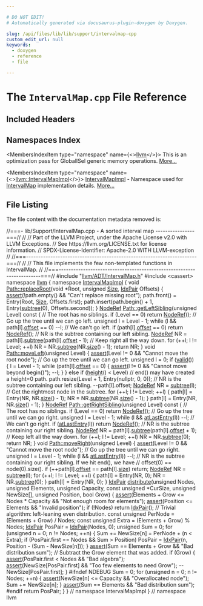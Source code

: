 ```yaml
---

# DO NOT EDIT!
# Automatically generated via docusaurus-plugin-doxygen by Doxygen.

slug: /api/files/lib/lib/support/intervalmap-cpp
custom_edit_url: null
keywords:
  - doxygen
  - reference
  - file

---
```





# The `IntervalMap.cpp` File Reference

<DoxygenPage pluginConfig={pluginConfig}>



## Included Headers

<IncludesList>
<IncludesListItem
  filePath="llvm/ADT/IntervalMap.h"
  permalink="/docs/api/files/include/include/llvm/include/llvm/adt/intervalmap-h"
  isLocal="true" />
<IncludesListItem
  filePath="cassert"
  permalink=""
  isLocal="false" />
</IncludesList>

## Namespaces Index

<MembersIndex>

<MembersIndexItem
  type="namespace"
  name={<><a href="/docs/api/namespaces/llvm">llvm</a></>}>
This is an optimization pass for GlobalISel generic memory operations. <a href="/docs/api/namespaces/llvm/#details">More...</a>
</MembersIndexItem>

<MembersIndexItem
  type="namespace"
  name={<><a href="/docs/api/namespaces/llvm/intervalmapimpl">llvm::IntervalMapImpl</a></>}>
<a href="/docs/api/namespaces/llvm/intervalmapimpl">IntervalMapImpl</a> - Namespace used for <a href="/docs/api/classes/llvm/intervalmap">IntervalMap</a> implementation details. <a href="/docs/api/namespaces/llvm/intervalmapimpl/#details">More...</a>
</MembersIndexItem>

</MembersIndex>


## File Listing

The file content with the documentation metadata removed is:

<ProgramListing>

<Link id="l00001" /><CodeLine lineNumber="1"><Highlight kind="comment">//===- lib/Support/IntervalMap.cpp - A sorted interval map ----------------===//</Highlight><Highlight kind="normal"></Highlight></CodeLine>
<Link id="l00002" /><CodeLine lineNumber="2"><Highlight kind="normal"></Highlight><Highlight kind="comment">//</Highlight><Highlight kind="normal"></Highlight></CodeLine>
<Link id="l00003" /><CodeLine lineNumber="3"><Highlight kind="normal"></Highlight><Highlight kind="comment">// Part of the LLVM Project, under the Apache License v2.0 with LLVM Exceptions.</Highlight><Highlight kind="normal"></Highlight></CodeLine>
<Link id="l00004" /><CodeLine lineNumber="4"><Highlight kind="normal"></Highlight><Highlight kind="comment">// See https://llvm.org/LICENSE.txt for license information.</Highlight><Highlight kind="normal"></Highlight></CodeLine>
<Link id="l00005" /><CodeLine lineNumber="5"><Highlight kind="normal"></Highlight><Highlight kind="comment">// SPDX-License-Identifier: Apache-2.0 WITH LLVM-exception</Highlight><Highlight kind="normal"></Highlight></CodeLine>
<Link id="l00006" /><CodeLine lineNumber="6"><Highlight kind="normal"></Highlight><Highlight kind="comment">//</Highlight><Highlight kind="normal"></Highlight></CodeLine>
<Link id="l00007" /><CodeLine lineNumber="7"><Highlight kind="normal"></Highlight><Highlight kind="comment">//===----------------------------------------------------------------------===//</Highlight><Highlight kind="normal"></Highlight></CodeLine>
<Link id="l00008" /><CodeLine lineNumber="8"><Highlight kind="normal"></Highlight><Highlight kind="comment">//</Highlight><Highlight kind="normal"></Highlight></CodeLine>
<Link id="l00009" /><CodeLine lineNumber="9"><Highlight kind="normal"></Highlight><Highlight kind="comment">// This file implements the few non-templated functions in IntervalMap.</Highlight><Highlight kind="normal"></Highlight></CodeLine>
<Link id="l00010" /><CodeLine lineNumber="10"><Highlight kind="normal"></Highlight><Highlight kind="comment">//</Highlight><Highlight kind="normal"></Highlight></CodeLine>
<Link id="l00011" /><CodeLine lineNumber="11"><Highlight kind="normal"></Highlight><Highlight kind="comment">//===----------------------------------------------------------------------===//</Highlight><Highlight kind="normal"></Highlight></CodeLine>
<Link id="l00012" /><CodeLine lineNumber="12"><Highlight kind="normal"></Highlight></CodeLine>
<Link id="l00013" /><CodeLine lineNumber="13"><Highlight kind="normal"></Highlight><Highlight kind="preprocessor">#include &quot;<a href="/docs/api/files/include/include/llvm/include/llvm/adt/intervalmap-h">llvm/ADT/IntervalMap.h</a>&quot;</Highlight><Highlight kind="normal"></Highlight></CodeLine>
<Link id="l00014" /><CodeLine lineNumber="14"><Highlight kind="normal"></Highlight><Highlight kind="preprocessor">#include &lt;cassert&gt;</Highlight><Highlight kind="normal"></Highlight></CodeLine>
<Link id="l00015" /><CodeLine lineNumber="15"><Highlight kind="normal"></Highlight></CodeLine>
<Link id="l00016" /><CodeLine lineNumber="16"><Highlight kind="normal"></Highlight><Highlight kind="keyword">namespace </Highlight><Highlight kind="normal"><a href="/docs/api/namespaces/llvm">llvm</a> &#123;</Highlight></CodeLine>
<Link id="l00017" /><CodeLine lineNumber="17"><Highlight kind="normal"></Highlight><Highlight kind="keyword">namespace </Highlight><Highlight kind="normal"><a href="/docs/api/namespaces/llvm/intervalmapimpl">IntervalMapImpl</a> &#123;</Highlight></CodeLine>
<Link id="l00018" /><CodeLine lineNumber="18"><Highlight kind="normal"></Highlight></CodeLine>
<Link id="l00019" /><CodeLine lineNumber="19" lineLink="/docs/api/classes/llvm/intervalmapimpl/path/#a0045511f2217fb2722053df480ca93d4"><Highlight kind="normal"></Highlight><Highlight kind="keywordtype">void</Highlight><Highlight kind="normal"> <a href="/docs/api/classes/llvm/intervalmapimpl/path/#a0045511f2217fb2722053df480ca93d4">Path::replaceRoot</a>(</Highlight><Highlight kind="keywordtype">void</Highlight><Highlight kind="normal"> &#42;Root, </Highlight><Highlight kind="keywordtype">unsigned</Highlight><Highlight kind="normal"> <a href="/docs/api/files/lib/lib/analysis/inlineorder-cpp/#a7ee6f0cb51c3b9056199e9a0001fe8c3a6f6cb72d544962fa333e2e34ce64f719">Size</a>, <a href="/docs/api/namespaces/llvm/intervalmapimpl/#ab92974e292699af764f4bd02d1f44448">IdxPair</a> Offsets) &#123;</Highlight></CodeLine>
<Link id="l00020" /><CodeLine lineNumber="20"><Highlight kind="normal">  <a href="/docs/api/files/lib/lib/target/lib/target/amdgpu/silowercontrolflow-cpp/#a4868c5d81c5ccc98c47aeab6244346a0">assert</a>(!path.empty() &amp;&amp; </Highlight><Highlight kind="stringliteral">&quot;Can&#39;t replace missing root&quot;</Highlight><Highlight kind="normal">);</Highlight></CodeLine>
<Link id="l00021" /><CodeLine lineNumber="21"><Highlight kind="normal">  path.front() = Entry(Root, <a href="/docs/api/files/lib/lib/analysis/inlineorder-cpp/#a7ee6f0cb51c3b9056199e9a0001fe8c3a6f6cb72d544962fa333e2e34ce64f719">Size</a>, Offsets.first);</Highlight></CodeLine>
<Link id="l00022" /><CodeLine lineNumber="22"><Highlight kind="normal">  path.insert(path.begin() + 1, Entry(<a href="/docs/api/classes/llvm/intervalmapimpl/path/#af6b9bc0a599f8d7071efbe343ffb5c06">subtree</a>(0), Offsets.second));</Highlight></CodeLine>
<Link id="l00023" /><CodeLine lineNumber="23"><Highlight kind="normal">&#125;</Highlight></CodeLine>
<Link id="l00024" /><CodeLine lineNumber="24"><Highlight kind="normal"></Highlight></CodeLine>
<Link id="l00025" /><CodeLine lineNumber="25" lineLink="/docs/api/classes/llvm/intervalmapimpl/path/#a1c13157576c73d4ad7c0c849a2e44115"><Highlight kind="normal"><a href="/docs/api/classes/llvm/intervalmapimpl/noderef">NodeRef</a> <a href="/docs/api/classes/llvm/intervalmapimpl/path/#a1c13157576c73d4ad7c0c849a2e44115">Path::getLeftSibling</a>(</Highlight><Highlight kind="keywordtype">unsigned</Highlight><Highlight kind="normal"> Level)</Highlight><Highlight kind="keyword"> const </Highlight><Highlight kind="normal">&#123;</Highlight></CodeLine>
<Link id="l00026" /><CodeLine lineNumber="26"><Highlight kind="normal">  </Highlight><Highlight kind="comment">// The root has no siblings.</Highlight><Highlight kind="normal"></Highlight></CodeLine>
<Link id="l00027" /><CodeLine lineNumber="27"><Highlight kind="normal">  </Highlight><Highlight kind="keywordflow">if</Highlight><Highlight kind="normal"> (Level == 0)</Highlight></CodeLine>
<Link id="l00028" /><CodeLine lineNumber="28"><Highlight kind="normal">    </Highlight><Highlight kind="keywordflow">return</Highlight><Highlight kind="normal"> <a href="/docs/api/classes/llvm/intervalmapimpl/noderef">NodeRef</a>();</Highlight></CodeLine>
<Link id="l00029" /><CodeLine lineNumber="29"><Highlight kind="normal"></Highlight></CodeLine>
<Link id="l00030" /><CodeLine lineNumber="30"><Highlight kind="normal">  </Highlight><Highlight kind="comment">// Go up the tree until we can go left.</Highlight><Highlight kind="normal"></Highlight></CodeLine>
<Link id="l00031" /><CodeLine lineNumber="31"><Highlight kind="normal">  </Highlight><Highlight kind="keywordtype">unsigned</Highlight><Highlight kind="normal"> l = Level - 1;</Highlight></CodeLine>
<Link id="l00032" /><CodeLine lineNumber="32"><Highlight kind="normal">  </Highlight><Highlight kind="keywordflow">while</Highlight><Highlight kind="normal"> (l &amp;&amp; path&#91;l&#93;.<a href="/docs/api/classes/llvm/intervalmapimpl/path/#a50067a0fc5557d9b4e98b7b457d09b06">offset</a> == 0)</Highlight></CodeLine>
<Link id="l00033" /><CodeLine lineNumber="33"><Highlight kind="normal">    --l;</Highlight></CodeLine>
<Link id="l00034" /><CodeLine lineNumber="34"><Highlight kind="normal"></Highlight></CodeLine>
<Link id="l00035" /><CodeLine lineNumber="35"><Highlight kind="normal">  </Highlight><Highlight kind="comment">// We can&#39;t go left.</Highlight><Highlight kind="normal"></Highlight></CodeLine>
<Link id="l00036" /><CodeLine lineNumber="36"><Highlight kind="normal">  </Highlight><Highlight kind="keywordflow">if</Highlight><Highlight kind="normal"> (path&#91;l&#93;.<a href="/docs/api/classes/llvm/intervalmapimpl/path/#a50067a0fc5557d9b4e98b7b457d09b06">offset</a> == 0)</Highlight></CodeLine>
<Link id="l00037" /><CodeLine lineNumber="37"><Highlight kind="normal">    </Highlight><Highlight kind="keywordflow">return</Highlight><Highlight kind="normal"> <a href="/docs/api/classes/llvm/intervalmapimpl/noderef">NodeRef</a>();</Highlight></CodeLine>
<Link id="l00038" /><CodeLine lineNumber="38"><Highlight kind="normal"></Highlight></CodeLine>
<Link id="l00039" /><CodeLine lineNumber="39"><Highlight kind="normal">  </Highlight><Highlight kind="comment">// NR is the subtree containing our left sibling.</Highlight><Highlight kind="normal"></Highlight></CodeLine>
<Link id="l00040" /><CodeLine lineNumber="40"><Highlight kind="normal">  <a href="/docs/api/classes/llvm/intervalmapimpl/noderef">NodeRef</a> NR = path&#91;l&#93;.<a href="/docs/api/classes/llvm/intervalmapimpl/noderef/#ad56a61be137a6adfe4327233a4e492f9">subtree</a>(path&#91;l&#93;.<a href="/docs/api/classes/llvm/intervalmapimpl/path/#a50067a0fc5557d9b4e98b7b457d09b06">offset</a> - 1);</Highlight></CodeLine>
<Link id="l00041" /><CodeLine lineNumber="41"><Highlight kind="normal"></Highlight></CodeLine>
<Link id="l00042" /><CodeLine lineNumber="42"><Highlight kind="normal">  </Highlight><Highlight kind="comment">// Keep right all the way down.</Highlight><Highlight kind="normal"></Highlight></CodeLine>
<Link id="l00043" /><CodeLine lineNumber="43"><Highlight kind="normal">  </Highlight><Highlight kind="keywordflow">for</Highlight><Highlight kind="normal"> (++l; l != Level; ++l)</Highlight></CodeLine>
<Link id="l00044" /><CodeLine lineNumber="44"><Highlight kind="normal">    NR = NR.<a href="/docs/api/classes/llvm/intervalmapimpl/noderef/#ad56a61be137a6adfe4327233a4e492f9">subtree</a>(NR.<a href="/docs/api/classes/llvm/intervalmapimpl/noderef/#a24a489c9ec9744fa38c9e3d295e87e55">size</a>() - 1);</Highlight></CodeLine>
<Link id="l00045" /><CodeLine lineNumber="45"><Highlight kind="normal">  </Highlight><Highlight kind="keywordflow">return</Highlight><Highlight kind="normal"> NR;</Highlight></CodeLine>
<Link id="l00046" /><CodeLine lineNumber="46"><Highlight kind="normal">&#125;</Highlight></CodeLine>
<Link id="l00047" /><CodeLine lineNumber="47"><Highlight kind="normal"></Highlight></CodeLine>
<Link id="l00048" /><CodeLine lineNumber="48" lineLink="/docs/api/classes/llvm/intervalmapimpl/path/#ae878a804adbd190aad9c23df62b0f352"><Highlight kind="normal"></Highlight><Highlight kind="keywordtype">void</Highlight><Highlight kind="normal"> <a href="/docs/api/classes/llvm/intervalmapimpl/path/#ae878a804adbd190aad9c23df62b0f352">Path::moveLeft</a>(</Highlight><Highlight kind="keywordtype">unsigned</Highlight><Highlight kind="normal"> Level) &#123;</Highlight></CodeLine>
<Link id="l00049" /><CodeLine lineNumber="49"><Highlight kind="normal">  <a href="/docs/api/files/lib/lib/target/lib/target/amdgpu/silowercontrolflow-cpp/#a4868c5d81c5ccc98c47aeab6244346a0">assert</a>(Level != 0 &amp;&amp; </Highlight><Highlight kind="stringliteral">&quot;Cannot move the root node&quot;</Highlight><Highlight kind="normal">);</Highlight></CodeLine>
<Link id="l00050" /><CodeLine lineNumber="50"><Highlight kind="normal"></Highlight></CodeLine>
<Link id="l00051" /><CodeLine lineNumber="51"><Highlight kind="normal">  </Highlight><Highlight kind="comment">// Go up the tree until we can go left.</Highlight><Highlight kind="normal"></Highlight></CodeLine>
<Link id="l00052" /><CodeLine lineNumber="52"><Highlight kind="normal">  </Highlight><Highlight kind="keywordtype">unsigned</Highlight><Highlight kind="normal"> l = 0;</Highlight></CodeLine>
<Link id="l00053" /><CodeLine lineNumber="53"><Highlight kind="normal">  </Highlight><Highlight kind="keywordflow">if</Highlight><Highlight kind="normal"> (<a href="/docs/api/classes/llvm/intervalmapimpl/path/#a0b2cb75a028a3053dea9d50565cdef34">valid</a>()) &#123;</Highlight></CodeLine>
<Link id="l00054" /><CodeLine lineNumber="54"><Highlight kind="normal">    l = Level - 1;</Highlight></CodeLine>
<Link id="l00055" /><CodeLine lineNumber="55"><Highlight kind="normal">    </Highlight><Highlight kind="keywordflow">while</Highlight><Highlight kind="normal"> (path&#91;l&#93;.<a href="/docs/api/classes/llvm/intervalmapimpl/path/#a50067a0fc5557d9b4e98b7b457d09b06">offset</a> == 0) &#123;</Highlight></CodeLine>
<Link id="l00056" /><CodeLine lineNumber="56"><Highlight kind="normal">      <a href="/docs/api/files/lib/lib/target/lib/target/amdgpu/silowercontrolflow-cpp/#a4868c5d81c5ccc98c47aeab6244346a0">assert</a>(l != 0 &amp;&amp; </Highlight><Highlight kind="stringliteral">&quot;Cannot move beyond begin()&quot;</Highlight><Highlight kind="normal">);</Highlight></CodeLine>
<Link id="l00057" /><CodeLine lineNumber="57"><Highlight kind="normal">      --l;</Highlight></CodeLine>
<Link id="l00058" /><CodeLine lineNumber="58"><Highlight kind="normal">    &#125;</Highlight></CodeLine>
<Link id="l00059" /><CodeLine lineNumber="59"><Highlight kind="normal">  &#125; </Highlight><Highlight kind="keywordflow">else</Highlight><Highlight kind="normal"> </Highlight><Highlight kind="keywordflow">if</Highlight><Highlight kind="normal"> (<a href="/docs/api/classes/llvm/intervalmapimpl/path/#a7c1cd93b8e8aebba51515cb531df6877">height</a>() &lt; Level)</Highlight></CodeLine>
<Link id="l00060" /><CodeLine lineNumber="60"><Highlight kind="normal">    </Highlight><Highlight kind="comment">// end() may have created a height=0 path.</Highlight><Highlight kind="normal"></Highlight></CodeLine>
<Link id="l00061" /><CodeLine lineNumber="61"><Highlight kind="normal">    path.resize(Level + 1, Entry(</Highlight><Highlight kind="keyword">nullptr</Highlight><Highlight kind="normal">, 0, 0));</Highlight></CodeLine>
<Link id="l00062" /><CodeLine lineNumber="62"><Highlight kind="normal"></Highlight></CodeLine>
<Link id="l00063" /><CodeLine lineNumber="63"><Highlight kind="normal">  </Highlight><Highlight kind="comment">// NR is the subtree containing our left sibling.</Highlight><Highlight kind="normal"></Highlight></CodeLine>
<Link id="l00064" /><CodeLine lineNumber="64"><Highlight kind="normal">  --path&#91;l&#93;.offset;</Highlight></CodeLine>
<Link id="l00065" /><CodeLine lineNumber="65"><Highlight kind="normal">  <a href="/docs/api/classes/llvm/intervalmapimpl/noderef">NodeRef</a> NR = <a href="/docs/api/classes/llvm/intervalmapimpl/path/#af6b9bc0a599f8d7071efbe343ffb5c06">subtree</a>(l);</Highlight></CodeLine>
<Link id="l00066" /><CodeLine lineNumber="66"><Highlight kind="normal"></Highlight></CodeLine>
<Link id="l00067" /><CodeLine lineNumber="67"><Highlight kind="normal">  </Highlight><Highlight kind="comment">// Get the rightmost node in the subtree.</Highlight><Highlight kind="normal"></Highlight></CodeLine>
<Link id="l00068" /><CodeLine lineNumber="68"><Highlight kind="normal">  </Highlight><Highlight kind="keywordflow">for</Highlight><Highlight kind="normal"> (++l; l != Level; ++l) &#123;</Highlight></CodeLine>
<Link id="l00069" /><CodeLine lineNumber="69"><Highlight kind="normal">    path&#91;l&#93; = Entry(NR, NR.<a href="/docs/api/classes/llvm/intervalmapimpl/noderef/#a24a489c9ec9744fa38c9e3d295e87e55">size</a>() - 1);</Highlight></CodeLine>
<Link id="l00070" /><CodeLine lineNumber="70"><Highlight kind="normal">    NR = NR.<a href="/docs/api/classes/llvm/intervalmapimpl/noderef/#ad56a61be137a6adfe4327233a4e492f9">subtree</a>(NR.<a href="/docs/api/classes/llvm/intervalmapimpl/noderef/#a24a489c9ec9744fa38c9e3d295e87e55">size</a>() - 1);</Highlight></CodeLine>
<Link id="l00071" /><CodeLine lineNumber="71"><Highlight kind="normal">  &#125;</Highlight></CodeLine>
<Link id="l00072" /><CodeLine lineNumber="72"><Highlight kind="normal">  path&#91;l&#93; = Entry(NR, NR.<a href="/docs/api/classes/llvm/intervalmapimpl/noderef/#a24a489c9ec9744fa38c9e3d295e87e55">size</a>() - 1);</Highlight></CodeLine>
<Link id="l00073" /><CodeLine lineNumber="73"><Highlight kind="normal">&#125;</Highlight></CodeLine>
<Link id="l00074" /><CodeLine lineNumber="74"><Highlight kind="normal"></Highlight></CodeLine>
<Link id="l00075" /><CodeLine lineNumber="75" lineLink="/docs/api/classes/llvm/intervalmapimpl/path/#aa06e158d1edb782965a6507afab5ae47"><Highlight kind="normal"><a href="/docs/api/classes/llvm/intervalmapimpl/noderef">NodeRef</a> <a href="/docs/api/classes/llvm/intervalmapimpl/path/#aa06e158d1edb782965a6507afab5ae47">Path::getRightSibling</a>(</Highlight><Highlight kind="keywordtype">unsigned</Highlight><Highlight kind="normal"> Level)</Highlight><Highlight kind="keyword"> const </Highlight><Highlight kind="normal">&#123;</Highlight></CodeLine>
<Link id="l00076" /><CodeLine lineNumber="76"><Highlight kind="normal">  </Highlight><Highlight kind="comment">// The root has no siblings.</Highlight><Highlight kind="normal"></Highlight></CodeLine>
<Link id="l00077" /><CodeLine lineNumber="77"><Highlight kind="normal">  </Highlight><Highlight kind="keywordflow">if</Highlight><Highlight kind="normal"> (Level == 0)</Highlight></CodeLine>
<Link id="l00078" /><CodeLine lineNumber="78"><Highlight kind="normal">    </Highlight><Highlight kind="keywordflow">return</Highlight><Highlight kind="normal"> <a href="/docs/api/classes/llvm/intervalmapimpl/noderef">NodeRef</a>();</Highlight></CodeLine>
<Link id="l00079" /><CodeLine lineNumber="79"><Highlight kind="normal"></Highlight></CodeLine>
<Link id="l00080" /><CodeLine lineNumber="80"><Highlight kind="normal">  </Highlight><Highlight kind="comment">// Go up the tree until we can go right.</Highlight><Highlight kind="normal"></Highlight></CodeLine>
<Link id="l00081" /><CodeLine lineNumber="81"><Highlight kind="normal">  </Highlight><Highlight kind="keywordtype">unsigned</Highlight><Highlight kind="normal"> l = Level - 1;</Highlight></CodeLine>
<Link id="l00082" /><CodeLine lineNumber="82"><Highlight kind="normal">  </Highlight><Highlight kind="keywordflow">while</Highlight><Highlight kind="normal"> (l &amp;&amp; <a href="/docs/api/classes/llvm/intervalmapimpl/path/#a53ba6ded8cd555da8c752ac6f029fb06">atLastEntry</a>(l))</Highlight></CodeLine>
<Link id="l00083" /><CodeLine lineNumber="83"><Highlight kind="normal">    --l;</Highlight></CodeLine>
<Link id="l00084" /><CodeLine lineNumber="84"><Highlight kind="normal"></Highlight></CodeLine>
<Link id="l00085" /><CodeLine lineNumber="85"><Highlight kind="normal">  </Highlight><Highlight kind="comment">// We can&#39;t go right.</Highlight><Highlight kind="normal"></Highlight></CodeLine>
<Link id="l00086" /><CodeLine lineNumber="86"><Highlight kind="normal">  </Highlight><Highlight kind="keywordflow">if</Highlight><Highlight kind="normal"> (<a href="/docs/api/classes/llvm/intervalmapimpl/path/#a53ba6ded8cd555da8c752ac6f029fb06">atLastEntry</a>(l))</Highlight></CodeLine>
<Link id="l00087" /><CodeLine lineNumber="87"><Highlight kind="normal">    </Highlight><Highlight kind="keywordflow">return</Highlight><Highlight kind="normal"> <a href="/docs/api/classes/llvm/intervalmapimpl/noderef">NodeRef</a>();</Highlight></CodeLine>
<Link id="l00088" /><CodeLine lineNumber="88"><Highlight kind="normal"></Highlight></CodeLine>
<Link id="l00089" /><CodeLine lineNumber="89"><Highlight kind="normal">  </Highlight><Highlight kind="comment">// NR is the subtree containing our right sibling.</Highlight><Highlight kind="normal"></Highlight></CodeLine>
<Link id="l00090" /><CodeLine lineNumber="90"><Highlight kind="normal">  <a href="/docs/api/classes/llvm/intervalmapimpl/noderef">NodeRef</a> NR = path&#91;l&#93;.<a href="/docs/api/classes/llvm/intervalmapimpl/noderef/#ad56a61be137a6adfe4327233a4e492f9">subtree</a>(path&#91;l&#93;.<a href="/docs/api/classes/llvm/intervalmapimpl/path/#a50067a0fc5557d9b4e98b7b457d09b06">offset</a> + 1);</Highlight></CodeLine>
<Link id="l00091" /><CodeLine lineNumber="91"><Highlight kind="normal"></Highlight></CodeLine>
<Link id="l00092" /><CodeLine lineNumber="92"><Highlight kind="normal">  </Highlight><Highlight kind="comment">// Keep left all the way down.</Highlight><Highlight kind="normal"></Highlight></CodeLine>
<Link id="l00093" /><CodeLine lineNumber="93"><Highlight kind="normal">  </Highlight><Highlight kind="keywordflow">for</Highlight><Highlight kind="normal"> (++l; l != Level; ++l)</Highlight></CodeLine>
<Link id="l00094" /><CodeLine lineNumber="94"><Highlight kind="normal">    NR = NR.<a href="/docs/api/classes/llvm/intervalmapimpl/noderef/#ad56a61be137a6adfe4327233a4e492f9">subtree</a>(0);</Highlight></CodeLine>
<Link id="l00095" /><CodeLine lineNumber="95"><Highlight kind="normal">  </Highlight><Highlight kind="keywordflow">return</Highlight><Highlight kind="normal"> NR;</Highlight></CodeLine>
<Link id="l00096" /><CodeLine lineNumber="96"><Highlight kind="normal">&#125;</Highlight></CodeLine>
<Link id="l00097" /><CodeLine lineNumber="97"><Highlight kind="normal"></Highlight></CodeLine>
<Link id="l00098" /><CodeLine lineNumber="98" lineLink="/docs/api/classes/llvm/intervalmapimpl/path/#a8186267aca496ea543bd8d2ec77660f7"><Highlight kind="normal"></Highlight><Highlight kind="keywordtype">void</Highlight><Highlight kind="normal"> <a href="/docs/api/classes/llvm/intervalmapimpl/path/#a8186267aca496ea543bd8d2ec77660f7">Path::moveRight</a>(</Highlight><Highlight kind="keywordtype">unsigned</Highlight><Highlight kind="normal"> Level) &#123;</Highlight></CodeLine>
<Link id="l00099" /><CodeLine lineNumber="99"><Highlight kind="normal">  <a href="/docs/api/files/lib/lib/target/lib/target/amdgpu/silowercontrolflow-cpp/#a4868c5d81c5ccc98c47aeab6244346a0">assert</a>(Level != 0 &amp;&amp; </Highlight><Highlight kind="stringliteral">&quot;Cannot move the root node&quot;</Highlight><Highlight kind="normal">);</Highlight></CodeLine>
<Link id="l00100" /><CodeLine lineNumber="100"><Highlight kind="normal"></Highlight></CodeLine>
<Link id="l00101" /><CodeLine lineNumber="101"><Highlight kind="normal">  </Highlight><Highlight kind="comment">// Go up the tree until we can go right.</Highlight><Highlight kind="normal"></Highlight></CodeLine>
<Link id="l00102" /><CodeLine lineNumber="102"><Highlight kind="normal">  </Highlight><Highlight kind="keywordtype">unsigned</Highlight><Highlight kind="normal"> l = Level - 1;</Highlight></CodeLine>
<Link id="l00103" /><CodeLine lineNumber="103"><Highlight kind="normal">  </Highlight><Highlight kind="keywordflow">while</Highlight><Highlight kind="normal"> (l &amp;&amp; <a href="/docs/api/classes/llvm/intervalmapimpl/path/#a53ba6ded8cd555da8c752ac6f029fb06">atLastEntry</a>(l))</Highlight></CodeLine>
<Link id="l00104" /><CodeLine lineNumber="104"><Highlight kind="normal">    --l;</Highlight></CodeLine>
<Link id="l00105" /><CodeLine lineNumber="105"><Highlight kind="normal"></Highlight></CodeLine>
<Link id="l00106" /><CodeLine lineNumber="106"><Highlight kind="normal">  </Highlight><Highlight kind="comment">// NR is the subtree containing our right sibling. If we hit end(), we have</Highlight><Highlight kind="normal"></Highlight></CodeLine>
<Link id="l00107" /><CodeLine lineNumber="107"><Highlight kind="normal">  </Highlight><Highlight kind="comment">// offset(0) == node(0).size().</Highlight><Highlight kind="normal"></Highlight></CodeLine>
<Link id="l00108" /><CodeLine lineNumber="108"><Highlight kind="normal">  </Highlight><Highlight kind="keywordflow">if</Highlight><Highlight kind="normal"> (++path&#91;l&#93;.<a href="/docs/api/classes/llvm/intervalmapimpl/path/#a50067a0fc5557d9b4e98b7b457d09b06">offset</a> == path&#91;l&#93;.<a href="/docs/api/classes/llvm/intervalmapimpl/path/#abf18dbdc3e5f4395cb816b7cfc28df87">size</a>)</Highlight></CodeLine>
<Link id="l00109" /><CodeLine lineNumber="109"><Highlight kind="normal">    </Highlight><Highlight kind="keywordflow">return</Highlight><Highlight kind="normal">;</Highlight></CodeLine>
<Link id="l00110" /><CodeLine lineNumber="110"><Highlight kind="normal">  <a href="/docs/api/classes/llvm/intervalmapimpl/noderef">NodeRef</a> NR = <a href="/docs/api/classes/llvm/intervalmapimpl/path/#af6b9bc0a599f8d7071efbe343ffb5c06">subtree</a>(l);</Highlight></CodeLine>
<Link id="l00111" /><CodeLine lineNumber="111"><Highlight kind="normal"></Highlight></CodeLine>
<Link id="l00112" /><CodeLine lineNumber="112"><Highlight kind="normal">  </Highlight><Highlight kind="keywordflow">for</Highlight><Highlight kind="normal"> (++l; l != Level; ++l) &#123;</Highlight></CodeLine>
<Link id="l00113" /><CodeLine lineNumber="113"><Highlight kind="normal">    path&#91;l&#93; = Entry(NR, 0);</Highlight></CodeLine>
<Link id="l00114" /><CodeLine lineNumber="114"><Highlight kind="normal">    NR = NR.<a href="/docs/api/classes/llvm/intervalmapimpl/noderef/#ad56a61be137a6adfe4327233a4e492f9">subtree</a>(0);</Highlight></CodeLine>
<Link id="l00115" /><CodeLine lineNumber="115"><Highlight kind="normal">  &#125;</Highlight></CodeLine>
<Link id="l00116" /><CodeLine lineNumber="116"><Highlight kind="normal">  path&#91;l&#93; = Entry(NR, 0);</Highlight></CodeLine>
<Link id="l00117" /><CodeLine lineNumber="117"><Highlight kind="normal">&#125;</Highlight></CodeLine>
<Link id="l00118" /><CodeLine lineNumber="118"><Highlight kind="normal"></Highlight></CodeLine>
<Link id="l00119" /><CodeLine lineNumber="119"><Highlight kind="normal"></Highlight></CodeLine>
<Link id="l00120" /><CodeLine lineNumber="120" lineLink="/docs/api/namespaces/llvm/intervalmapimpl/#adc507d70d9385ae35dcdb70dc1bebc19"><Highlight kind="normal"><a href="/docs/api/namespaces/llvm/intervalmapimpl/#ab92974e292699af764f4bd02d1f44448">IdxPair</a> <a href="/docs/api/namespaces/llvm/intervalmapimpl/#adc507d70d9385ae35dcdb70dc1bebc19">distribute</a>(</Highlight><Highlight kind="keywordtype">unsigned</Highlight><Highlight kind="normal"> Nodes, </Highlight><Highlight kind="keywordtype">unsigned</Highlight><Highlight kind="normal"> Elements, </Highlight><Highlight kind="keywordtype">unsigned</Highlight><Highlight kind="normal"> Capacity,</Highlight></CodeLine>
<Link id="l00121" /><CodeLine lineNumber="121"><Highlight kind="normal">                   </Highlight><Highlight kind="keyword">const</Highlight><Highlight kind="normal"> </Highlight><Highlight kind="keywordtype">unsigned</Highlight><Highlight kind="normal"> &#42;CurSize, </Highlight><Highlight kind="keywordtype">unsigned</Highlight><Highlight kind="normal"> NewSize&#91;&#93;,</Highlight></CodeLine>
<Link id="l00122" /><CodeLine lineNumber="122"><Highlight kind="normal">                   </Highlight><Highlight kind="keywordtype">unsigned</Highlight><Highlight kind="normal"> Position, </Highlight><Highlight kind="keywordtype">bool</Highlight><Highlight kind="normal"> Grow) &#123;</Highlight></CodeLine>
<Link id="l00123" /><CodeLine lineNumber="123"><Highlight kind="normal">  <a href="/docs/api/files/lib/lib/target/lib/target/amdgpu/silowercontrolflow-cpp/#a4868c5d81c5ccc98c47aeab6244346a0">assert</a>(Elements + Grow &lt;= Nodes &#42; Capacity &amp;&amp; </Highlight><Highlight kind="stringliteral">&quot;Not enough room for elements&quot;</Highlight><Highlight kind="normal">);</Highlight></CodeLine>
<Link id="l00124" /><CodeLine lineNumber="124"><Highlight kind="normal">  <a href="/docs/api/files/lib/lib/target/lib/target/amdgpu/silowercontrolflow-cpp/#a4868c5d81c5ccc98c47aeab6244346a0">assert</a>(Position &lt;= Elements &amp;&amp; </Highlight><Highlight kind="stringliteral">&quot;Invalid position&quot;</Highlight><Highlight kind="normal">);</Highlight></CodeLine>
<Link id="l00125" /><CodeLine lineNumber="125"><Highlight kind="normal">  </Highlight><Highlight kind="keywordflow">if</Highlight><Highlight kind="normal"> (!Nodes)</Highlight></CodeLine>
<Link id="l00126" /><CodeLine lineNumber="126"><Highlight kind="normal">    </Highlight><Highlight kind="keywordflow">return</Highlight><Highlight kind="normal"> <a href="/docs/api/namespaces/llvm/intervalmapimpl/#ab92974e292699af764f4bd02d1f44448">IdxPair</a>();</Highlight></CodeLine>
<Link id="l00127" /><CodeLine lineNumber="127"><Highlight kind="normal"></Highlight></CodeLine>
<Link id="l00128" /><CodeLine lineNumber="128"><Highlight kind="normal">  </Highlight><Highlight kind="comment">// Trivial algorithm: left-leaning even distribution.</Highlight><Highlight kind="normal"></Highlight></CodeLine>
<Link id="l00129" /><CodeLine lineNumber="129"><Highlight kind="normal">  </Highlight><Highlight kind="keyword">const</Highlight><Highlight kind="normal"> </Highlight><Highlight kind="keywordtype">unsigned</Highlight><Highlight kind="normal"> PerNode = (Elements + Grow) / Nodes;</Highlight></CodeLine>
<Link id="l00130" /><CodeLine lineNumber="130"><Highlight kind="normal">  </Highlight><Highlight kind="keyword">const</Highlight><Highlight kind="normal"> </Highlight><Highlight kind="keywordtype">unsigned</Highlight><Highlight kind="normal"> Extra = (Elements + Grow) % Nodes;</Highlight></CodeLine>
<Link id="l00131" /><CodeLine lineNumber="131"><Highlight kind="normal">  <a href="/docs/api/namespaces/llvm/intervalmapimpl/#ab92974e292699af764f4bd02d1f44448">IdxPair</a> PosPair = <a href="/docs/api/namespaces/llvm/intervalmapimpl/#ab92974e292699af764f4bd02d1f44448">IdxPair</a>(Nodes, 0);</Highlight></CodeLine>
<Link id="l00132" /><CodeLine lineNumber="132"><Highlight kind="normal">  </Highlight><Highlight kind="keywordtype">unsigned</Highlight><Highlight kind="normal"> Sum = 0;</Highlight></CodeLine>
<Link id="l00133" /><CodeLine lineNumber="133"><Highlight kind="normal">  </Highlight><Highlight kind="keywordflow">for</Highlight><Highlight kind="normal"> (</Highlight><Highlight kind="keywordtype">unsigned</Highlight><Highlight kind="normal"> n = 0; n != Nodes; ++n) &#123;</Highlight></CodeLine>
<Link id="l00134" /><CodeLine lineNumber="134"><Highlight kind="normal">    Sum += NewSize&#91;n&#93; = PerNode + (n &lt; Extra);</Highlight></CodeLine>
<Link id="l00135" /><CodeLine lineNumber="135"><Highlight kind="normal">    </Highlight><Highlight kind="keywordflow">if</Highlight><Highlight kind="normal"> (PosPair.first == Nodes &amp;&amp; Sum &gt; Position)</Highlight></CodeLine>
<Link id="l00136" /><CodeLine lineNumber="136"><Highlight kind="normal">      PosPair = <a href="/docs/api/namespaces/llvm/intervalmapimpl/#ab92974e292699af764f4bd02d1f44448">IdxPair</a>(n, Position - (Sum - NewSize&#91;n&#93;));</Highlight></CodeLine>
<Link id="l00137" /><CodeLine lineNumber="137"><Highlight kind="normal">  &#125;</Highlight></CodeLine>
<Link id="l00138" /><CodeLine lineNumber="138"><Highlight kind="normal">  <a href="/docs/api/files/lib/lib/target/lib/target/amdgpu/silowercontrolflow-cpp/#a4868c5d81c5ccc98c47aeab6244346a0">assert</a>(Sum == Elements + Grow &amp;&amp; </Highlight><Highlight kind="stringliteral">&quot;Bad distribution sum&quot;</Highlight><Highlight kind="normal">);</Highlight></CodeLine>
<Link id="l00139" /><CodeLine lineNumber="139"><Highlight kind="normal"></Highlight></CodeLine>
<Link id="l00140" /><CodeLine lineNumber="140"><Highlight kind="normal">  </Highlight><Highlight kind="comment">// Subtract the Grow element that was added.</Highlight><Highlight kind="normal"></Highlight></CodeLine>
<Link id="l00141" /><CodeLine lineNumber="141"><Highlight kind="normal">  </Highlight><Highlight kind="keywordflow">if</Highlight><Highlight kind="normal"> (Grow) &#123;</Highlight></CodeLine>
<Link id="l00142" /><CodeLine lineNumber="142"><Highlight kind="normal">    <a href="/docs/api/files/lib/lib/target/lib/target/amdgpu/silowercontrolflow-cpp/#a4868c5d81c5ccc98c47aeab6244346a0">assert</a>(PosPair.first &lt; Nodes &amp;&amp; </Highlight><Highlight kind="stringliteral">&quot;Bad algebra&quot;</Highlight><Highlight kind="normal">);</Highlight></CodeLine>
<Link id="l00143" /><CodeLine lineNumber="143"><Highlight kind="normal">    <a href="/docs/api/files/lib/lib/target/lib/target/amdgpu/silowercontrolflow-cpp/#a4868c5d81c5ccc98c47aeab6244346a0">assert</a>(NewSize&#91;PosPair.first&#93; &amp;&amp; </Highlight><Highlight kind="stringliteral">&quot;Too few elements to need Grow&quot;</Highlight><Highlight kind="normal">);</Highlight></CodeLine>
<Link id="l00144" /><CodeLine lineNumber="144"><Highlight kind="normal">    --NewSize&#91;PosPair.first&#93;;</Highlight></CodeLine>
<Link id="l00145" /><CodeLine lineNumber="145"><Highlight kind="normal">  &#125;</Highlight></CodeLine>
<Link id="l00146" /><CodeLine lineNumber="146"><Highlight kind="normal"></Highlight></CodeLine>
<Link id="l00147" /><CodeLine lineNumber="147"><Highlight kind="normal"></Highlight><Highlight kind="preprocessor">#ifndef NDEBUG</Highlight><Highlight kind="normal"></Highlight></CodeLine>
<Link id="l00148" /><CodeLine lineNumber="148"><Highlight kind="normal">  Sum = 0;</Highlight></CodeLine>
<Link id="l00149" /><CodeLine lineNumber="149"><Highlight kind="normal">  </Highlight><Highlight kind="keywordflow">for</Highlight><Highlight kind="normal"> (</Highlight><Highlight kind="keywordtype">unsigned</Highlight><Highlight kind="normal"> n = 0; n != Nodes; ++n) &#123;</Highlight></CodeLine>
<Link id="l00150" /><CodeLine lineNumber="150"><Highlight kind="normal">    <a href="/docs/api/files/lib/lib/target/lib/target/amdgpu/silowercontrolflow-cpp/#a4868c5d81c5ccc98c47aeab6244346a0">assert</a>(NewSize&#91;n&#93; &lt;= Capacity &amp;&amp; </Highlight><Highlight kind="stringliteral">&quot;Overallocated node&quot;</Highlight><Highlight kind="normal">);</Highlight></CodeLine>
<Link id="l00151" /><CodeLine lineNumber="151"><Highlight kind="normal">    Sum += NewSize&#91;n&#93;;</Highlight></CodeLine>
<Link id="l00152" /><CodeLine lineNumber="152"><Highlight kind="normal">  &#125;</Highlight></CodeLine>
<Link id="l00153" /><CodeLine lineNumber="153"><Highlight kind="normal">  <a href="/docs/api/files/lib/lib/target/lib/target/amdgpu/silowercontrolflow-cpp/#a4868c5d81c5ccc98c47aeab6244346a0">assert</a>(Sum == Elements &amp;&amp; </Highlight><Highlight kind="stringliteral">&quot;Bad distribution sum&quot;</Highlight><Highlight kind="normal">);</Highlight></CodeLine>
<Link id="l00154" /><CodeLine lineNumber="154"><Highlight kind="normal"></Highlight><Highlight kind="preprocessor">#endif</Highlight><Highlight kind="normal"></Highlight></CodeLine>
<Link id="l00155" /><CodeLine lineNumber="155"><Highlight kind="normal"></Highlight></CodeLine>
<Link id="l00156" /><CodeLine lineNumber="156"><Highlight kind="normal">  </Highlight><Highlight kind="keywordflow">return</Highlight><Highlight kind="normal"> PosPair;</Highlight></CodeLine>
<Link id="l00157" /><CodeLine lineNumber="157"><Highlight kind="normal">&#125;</Highlight></CodeLine>
<Link id="l00158" /><CodeLine lineNumber="158"><Highlight kind="normal"></Highlight></CodeLine>
<Link id="l00159" /><CodeLine lineNumber="159"><Highlight kind="normal">&#125; </Highlight><Highlight kind="comment">// namespace IntervalMapImpl</Highlight><Highlight kind="normal"></Highlight></CodeLine>
<Link id="l00160" /><CodeLine lineNumber="160"><Highlight kind="normal">&#125; </Highlight><Highlight kind="comment">// namespace llvm</Highlight><Highlight kind="normal"></Highlight></CodeLine>
<Link id="l00161" /><CodeLine lineNumber="161"><Highlight kind="normal"></Highlight></CodeLine>

</ProgramListing>


</DoxygenPage>
